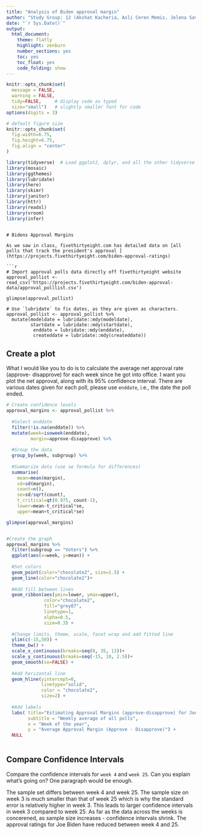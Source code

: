 ```yaml
---
title: "Analysis of Biden approval margin"
author: "Study Group: 12 (Akshat Kacheria, Asli Ceren Memis, Jelena Savic, Shengcheng Liu, Sophia Kalusche)"
date: "`r Sys.Date()`"
output:
  html_document:
    theme: flatly
    highlight: zenburn
    number_sections: yes
    toc: yes
    toc_float: yes
    code_folding: show
---
```



```r
knitr::opts_chunk$set(
  message = FALSE, 
  warning = FALSE, 
  tidy=FALSE,     # display code as typed
  size="small")   # slightly smaller font for code
options(digits = 3)

# default figure size
knitr::opts_chunk$set(
  fig.width=6.75, 
  fig.height=6.75,
  fig.align = "center"
)
```


```r
library(tidyverse)  # Load ggplot2, dplyr, and all the other tidyverse packages
library(mosaic)
library(ggthemes)
library(lubridate)
library(here)
library(skimr)
library(janitor)
library(httr)
library(readxl)
library(vroom)
library(infer)
```





```

# Bidens Approval Margins

As we saw in class, fivethirtyeight.com has detailed data on [all polls that track the president's approval ](https://projects.fivethirtyeight.com/biden-approval-ratings)

```r

# Import approval polls data directly off fivethirtyeight website
approval_pollist <- read_csv('https://projects.fivethirtyeight.com/biden-approval-data/approval_polllist.csv') 

glimpse(approval_pollist)

# Use `lubridate` to fix dates, as they are given as characters.
approval_pollist <- approval_pollist %>% 
  mutate(modeldate = lubridate::mdy(modeldate), 
         startdate = lubridate::mdy(startdate), 
          enddate = lubridate::mdy(enddate), 
          createddate = lubridate::mdy(createddate))
```

## Create a plot

What I would like you to do is to calculate the average net approval rate (approve- disapprove) for each week since he got into office. I want you plot the net approval, along with its 95% confidence interval. There are various dates given for each poll, please use `enddate`, i.e., the date the poll ended.

```r

# Create confidence levels
approval_margins <- approval_pollist %>%
  
  #Select enddate
  filter(!is.na(enddate)) %>%
  mutate(week=isoweek(enddate),
         margin=approve-disapprove) %>%
  
  #Group the data
  group_by(week, subgroup) %>%
  
  #Summarize data (use se formula for differences)
  summarise(
    mean=mean(margin), 
    sd=sd(margin), 
    count=n(), 
    se=sd/sqrt(count), 
    t_critical=qt(0.975, count-1), 
    lower=mean-t_critical*se, 
    upper=mean+t_critical*se)

glimpse(approval_margins)


#Create the graph
approval_margins %>% 
  filter(subgroup == "Voters") %>%
  ggplot(aes(x=week, y=mean)) +
  
  #Set colors 
  geom_point(color="chocolate2", size=1.5) +
  geom_line(color="chocolate2")+
  
  #Add fill between lines
  geom_ribbon(aes(ymin=lower, ymax=upper),
              color="chocolate2", 
              fill="grey87", 
              linetype=1, 
              alpha=0.5, 
              size=0.3) +
  
  #Change limits, theme, scale, facet wrap and add fitted line 
  ylim(c(-15,50)) +
  theme_bw() +
  scale_x_continuous(breaks=seq(0, 35, 13))+
  scale_y_continuous(breaks=seq(-15, 10, 2.5))+
  geom_smooth(se=FALSE) +
  
  #Add horizontal line 
  geom_hline(yintercept=0, 
             linetype="solid",
             color = "chocolate2", 
             size=2) +
  
  #Add labels 
  labs( title="Estimating Approval Margins (approve-disapprove) for Joe Biden",
        subtitle = "Weekly average of all polls",
        x = "Week of the year",
        y = "Average Approval Margin (Approve - Disapprove)") +
  NULL
    

```



## Compare Confidence Intervals

Compare the confidence intervals for `week 4` and `week 25`. Can you explain what's going on? One paragraph would be enough.

The sample set differs between week 4 and week 25. The sample size on week 3 is much smaller than that of week 25 which is why the standard error is relatively higher in week 3. This leads to larger confidence intervals in week 3 compared to week 25.
As far as the data across the weeks is concerened, as sample size increases - confidence intervals shrink. The approval ratings for Joe Biden have reduced between week 4 and 25. 


